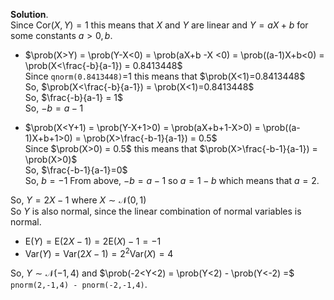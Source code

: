 \color{blue}

**Solution**.  
Since $\text{Cor}(X,Y)=1$ this means that $X$ and $Y$ are linear and $Y=aX+b$ for some constants $a>0, b$. 

-  $\prob(X>Y) = \prob(Y-X<0) = \prob(aX+b -X <0) = \prob((a-1)X+b<0) = \prob(X<\frac{-b}{a-1}) = 0.8413448$  
  Since `qnorm(0.8413448)`=1 this means that $\prob(X<1)=0.8413448$  
  So, $\prob(X<\frac{-b}{a-1}) = \prob(X<1)=0.8413448$  
  So, $\frac{-b}{a-1} = 1$  
  So, $-b=a-1$  

- $\prob(X<Y+1) = \prob(Y-X+1>0) = \prob(aX+b+1-X>0) = \prob((a-1)X+b+1>0) = \prob(X>\frac{-b-1}{a-1}) = 0.5$  
  Since $\prob(X>0) = 0.5$ this means that $\prob(X>\frac{-b-1}{a-1}) = \prob(X>0)$  
  So, $\frac{-b-1}{a-1}=0$  
  So, $b=-1$
  From above, $-b=a-1$ so $a=1-b$ which means that $a=2$.
  
So, $Y=2X-1$ where $X\sim\mathcal{N}(0,1)$  
So $Y$ is also normal, since the linear combination of normal variables is normal.  

- $\text{E}(Y) = \text{E}(2X-1) = 2\text{E}(X) -1 = -1$  
- $\text{Var}(Y) = \text{Var}(2X-1) = 2^2\text{Var}(X) = 4$

So, $Y\sim\mathcal{N}(-1,4)$ and $\prob(-2<Y<2) = \prob(Y<2) - \prob(Y<-2) =$ `pnorm(2,-1,4) - pnorm(-2,-1,4)`.